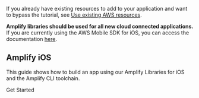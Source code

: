 If you already have existing resources to add to your application and want to bypass the tutorial, see [Use existing AWS resources](/[platform]/prev/start/project-setup/use-existing-resources/).

<Callout warning>

**Amplify libraries should be used for all new cloud connected applications.** If you are currently using the AWS Mobile SDK for iOS, you can access the documentation [here](/[platform]/sdk/).

</Callout>

## Amplify iOS

This guide shows how to build an app using our Amplify Libraries for iOS and the Amplify CLI toolchain.

<InternalLinkButton href="/swift/prev/start/project-setup/prerequisites/">
  <span slot="text">Get Started</span>
</InternalLinkButton>
